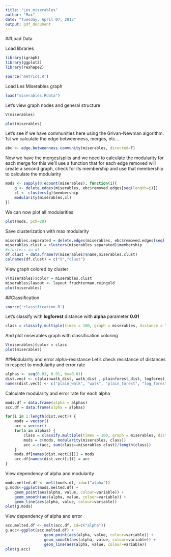 ```yaml
---
title: "Les_miserables"
author: "Max"
date: "Tuesday, April 07, 2015"
output: pdf_document
---
```

##Load Data

Load libraries  
```r
library(igraph)
library(ggplot2)
library(reshape2)

source('metrics.R')
```

Load Les Miserables graph
```r
load("miserables.Rdata")
```
Let's view graph nodes and general structure
```r
V(miserables)
```
```r
plot(miserables)
```

Let's see if we have communities here using the Grivan-Newman algorithm. 
1st we calculate the edge betweenness, merges, etc...
```r
ebc <- edge.betweenness.community(miserables, directed=F)
```
Now we have the merges/splits and we need to calculate the modularity
for each merge for this we'll use a function that for each edge
removed will create a second graph, check for its membership and use
that membership to calculate the modularity
```r
mods <- sapply(0:ecount(miserables), function(i){
    g <- delete.edges(miserables, ebc$removed.edges[seq(length=i)])
    cl <- clusters(g)$membership
    modularity(miserables,cl)
})
```
We can now plot all modularities
```r
plot(mods, pch=20)
```

Save clusterization with max modularity
```r
miserables.separated = delete.edges(miserables, ebc$removed.edges[seq(length=which.max(mods)-1)])
miserables.clust = clusters(miserables.separated)$membership
#clusters in df
df.clust = data.frame(V(miserables)$name,miserables.clust)
colnames(df.clust) = c("V","clust")
```

View graph colored by cluster
```r
V(miserables)$color = miserables.clust
miserables$layout <- layout.fruchterman.reingold
plot(miserables)
```

##Classification
```r
source('classification.R')
```

Let's classify with **logforest** distance with **alpha** parameter **0.01**
```r
class = classify.multiple(times = 100, graph = miserables, distance = logforest_dist, alpha = 0.01)
```
And plot miserables graph with classification coloring
```r
V(miserables)$color = class
plot(miserables)
```

##Modularity and error alpha-resistance
Let's check resistance of distances in respect to modularity and error rate
```r
alphas <- seq(0.01, 0.91, by=0.01)
dist.vect <- c(plainwalk_dist, walk_dist , plainforest_dist, logforest_dist, communicability_dist, logcommunicability_dist)
names(dist.vect) <- c("plain_walk", "walk", "plain_forest", "log_forest", "communicability", "log_communicability")
```

Calculate modularity and error rate for each alpha
```r
mods.df = data.frame(alpha = alphas)
acc.df = data.frame(alpha = alphas)

for(i in 1:length(dist.vect)) {
    mods = vector()
    acc = vector()
    for(a in alphas) {
        class = classify.multiple(times = 100, graph = miserables, distance = dist.vect[[i]], alpha = a)
        mods = c(mods, modularity(miserables, class))
        acc = c(acc, sum(class==miserables.clust)/length(class))
    }
    mods.df[names(dist.vect[i])] = mods
    acc.df[names(dist.vect[i])] = acc
}
```

View dependency of alpha and modularity
```r
mods.melted.df <- melt(mods.df, id=c("alpha"))
g.mods<-ggplot(mods.melted.df) + 
    geom_point(aes(alpha, value, colour=variable)) +
    geom_smooth(aes(alpha, value, colour=variable)) +
    geom_line(aes(alpha, value, colour=variable))
plot(g.mods)
```

View dependency of alpha and error
```r
acc.melted.df <- melt(acc.df, id=c("alpha"))
g.acc<-ggplot(acc.melted.df) + 
                 geom_point(aes(alpha, value, colour=variable)) +
                 geom_smooth(aes(alpha, value, colour=variable)) +
                 geom_line(aes(alpha, value, colour=variable))
plot(g.acc)
```
